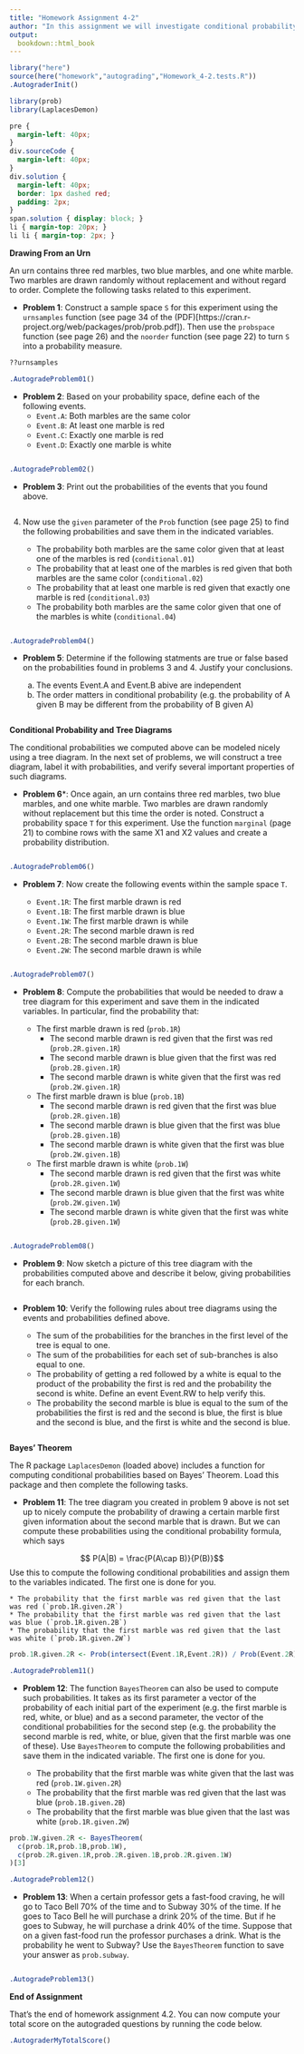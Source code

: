 ```yaml
---
title: "Homework Assignment 4-2"
author: "In this assignment we will investigate conditional probability and Bayes' Theorem.  We will again make use of the `prob` library with its warning messages.<br /><br />"
output:
  bookdown::html_book
---
```


```r
library("here")
source(here("homework","autograding","Homework_4-2.tests.R"))
.AutograderInit()

library(prob)
library(LaplacesDemon)
```

```css
pre {
  margin-left: 40px;
}
div.sourceCode {
  margin-left: 40px;
}
div.solution {
  margin-left: 40px;
  border: 1px dashed red;
  padding: 2px;
}
span.solution { display: block; }
li { margin-top: 20px; }
li li { margin-top: 2px; }
```


**Drawing From an Urn**

An urn contains three red marbles, two blue marbles, and one white marble.  Two marbles are drawn randomly without replacement and without regard to order.  Complete the following tasks related to this experiment.


* **Problem 1**: Construct a sample space `S` for this experiment using the `urnsamples` function (see page 34 of the (PDF)[https://cran.r-project.org/web/packages/prob/prob.pdf]). Then use the `probspace` function (see page 26) and the `noorder` function (see page 22) to turn `S` into a probability measure.

```r
??urnsamples

```

```r
.AutogradeProblem01()
```


* **Problem 2**: Based on your probability space, define each of the following events.
    * `Event.A`: Both marbles are the same color
    * `Event.B`: At least one marble is red
    * `Event.C`: Exactly one marble is red
    * `Event.D`: Exactly one marble is white

```r
```

```r
.AutogradeProblem02()
```


* **Problem 3**: Print out the probabilities of the events that you found above.

```r
```


4. Now use the `given` parameter of the `Prob` function (see page 25) to find the following probabilities and save them in the indicated variables.

    * The probability both marbles are the same color given that at least one of the marbles is red (`conditional.01`)
    * The probability that at least one of the marbles is red given that both marbles are the same color (`conditional.02`)
    * The probability that at least one marble is red given that exactly one marble is red (`conditional.03`)
    * The probability both marbles are the same color given that one of the marbles is white (`conditional.04`)

```r
```

```r
.AutogradeProblem04()
```


* **Problem 5**: Determine if the following statments are true or false based on the probabilities found in problems 3 and 4.  Justify your conclusions.

    a. The events Event.A and Event.B abive are independent
    b. The order matters in conditional probability (e.g. the probability of A given B may be different from the probability of B given A)

```solution
```


**Conditional Probability and Tree Diagrams**

The conditional probabilities we computed above can be modeled nicely using a tree diagram.  In the next set of problems, we will construct a tree diagram, label it with probabilities, and verify several important properties of such diagrams.


* **Problem 6***: Once again, an urn contains three red marbles, two blue marbles, and one white marble.  Two marbles are drawn randomly without replacement but this time the order is noted.  Construct a probability space `T` for this experiment.  Use the function `marginal` (page 21) to combine rows with the same X1 and X2 values and create a probability distribution.

```r
```

```r
.AutogradeProblem06()
```


* **Problem 7**: Now create the following events within the sample space `T`.

    * `Event.1R`: The first marble drawn is red
    * `Event.1B`: The first marble drawn is blue
    * `Event.1W`: The first marble drawn is while
    * `Event.2R`: The second marble drawn is red
    * `Event.2B`: The second marble drawn is blue
    * `Event.2W`: The second marble drawn is while

```r
```

```r
.AutogradeProblem07()
```


* **Problem 8**: Compute the probabilities that would be needed to draw a tree diagram for this experiment and save them in the indicated variables.  In particular, find the probability that:

    * The first marble drawn is red (`prob.1R`)
        * The second marble drawn is red given that the first was red (`prob.2R.given.1R`)
        * The second marble drawn is blue given that the first was red (`prob.2B.given.1R`)
        * The second marble drawn is white given that the first was red (`prob.2W.given.1R`)
    * The first marble drawn is blue (`prob.1B`)
        * The second marble drawn is red given that the first was blue (`prob.2R.given.1B`)
        * The second marble drawn is blue given that the first was blue (`prob.2B.given.1B`)
        * The second marble drawn is white given that the first was blue (`prob.2W.given.1B`)
    * The first marble drawn is white (`prob.1W`)
        * The second marble drawn is red given that the first was white (`prob.2R.given.1W`)
        * The second marble drawn is blue given that the first was white (`prob.2W.given.1W`)
        * The second marble drawn is white given that the first was white (`prob.2B.given.1W`)


```r
```

```r
.AutogradeProblem08()
```


* **Problem 9**: Now sketch a picture of this tree diagram with the probabilities computed above and describe it below, giving probabilities for each branch.

```solution
```


* **Problem 10**: Verify the following rules about tree diagrams using the events and probabilities defined above. 

    * The sum of the probabilities for the branches in the first level of the tree is equal to one.
    * The sum of the probabilities for each set of sub-branches is also equal to one.
    * The probability of getting a red followed by a white is equal to the product of the probability the first is red and the probability the second is white.  Define an event Event.RW to help verify this.
    * The probability the second marble is blue is equal to the sum of the probabilities the first is red and the second is blue, the first is blue and the second is blue, and the first is white and the second is blue.

```r
```


**Bayes' Theorem**

The R package `LaplacesDemon` (loaded above) includes a function for computing conditional probabilities based on Bayes' Theorem.  Load this package and then complete the following tasks.


* **Problem 11**: The tree diagram you created in problem 9 above is not set up to nicely compute the probability of drawing a certain marble first given information about the second marble that is drawn.  But we can compute these probabilities using the conditional probability formula, which says

$$ P(A|B) = \frac{P(A\cap B)}{P(B)}$$
Use this to compute the following conditional probabilities and assign them to the variables indicated.  The first one is done for you.

    * The probability that the first marble was red given that the last was red (`prob.1R.given.2R`)
    * The probability that the first marble was red given that the last was blue (`prob.1R.given.2B`)
    * The probability that the first marble was red given that the last was white (`prob.1R.given.2W`)

    
```r
prob.1R.given.2R <- Prob(intersect(Event.1R,Event.2R)) / Prob(Event.2R)
```

```r
.AutogradeProblem11()
```


* **Problem 12**: The function `BayesTheorem` can also be used to compute such probabilities.  It takes as its first parameter a vector of the probability of each initial part of the experiment (e.g. the first marble is red, white, or blue) and as a second parameter, the vector of the conditional probabilities for the second step (e.g. the probability the second marble is red, white, or blue, given that the first marble was one of these).  Use `BayesTheorem` to compute the following probabilities and save them in the indicated variable.  The first one is done for you.

    * The probability that the first marble was white given that the last was red (`prob.1W.given.2R`)
    * The probability that the first marble was red given that the last was blue (`prob.1B.given.2B`)
    * The probability that the first marble was blue given that the last was white (`prob.1R.given.2W`)

```r
prob.1W.given.2R <- BayesTheorem(
  c(prob.1R,prob.1B,prob.1W),
  c(prob.2R.given.1R,prob.2R.given.1B,prob.2R.given.1W)
)[3]
```

```r
.AutogradeProblem12()
```


* **Problem 13**: When a certain professor gets a fast-food craving, he will go to Taco Bell 70% of the time and to Subway 30% of the time.  If he goes to Taco Bell he will purchase a drink 20% of the time.  But if he goes to Subway, he will purchase a drink 40% of the time.  Suppose that on a given fast-food run the professor purchases a drink.  What is the probability he went to Subway?  Use the `BayesTheorem` function to save your answer as `prob.subway`.

```r
```

```r
.AutogradeProblem13()
```


**End of Assignment**

That's the end of homework assignment 4.2.  You can now compute your total score on the autograded questions by running the code below.

```r
.AutograderMyTotalScore()
```